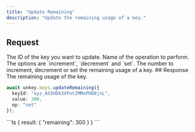 ```yaml
---
title: "Update Remaining"
description: "Update the remaining usage of a key."
---
```


## Request

<ParamField path="keyId" type="string" required>
  The ID of the key you want to update.
</ParamField>

<ParamField body="op" type="string" required>
  Name of the operation to perform. The options are `increment`, `decrement` and `set`.
</ParamField>

<ParamField body="value" type="integer" required>
  The number to increment, decrement or set the remaining usage of a key.
</ParamField>
## Response

<ResponseField name="result">
<Expandable title="properties" defaultOpen>

<ResponseField name="remaining" type="integer | null" required>
  The remaining usage of the key.
</ResponseField>
</Expandable>
</ResponseField>

<RequestExample>

```ts
await unkey.keys.updateRemaining({
  keyId: "xyz_AS5HDkXXPot2MMoPHD8jnL",
  value: 300,
  op: "set"
});
```

</RequestExample>

<ResponseExample>
```ts
{
  result: {
    "remaining": 300
  }
}
```

</ResponseExample>
